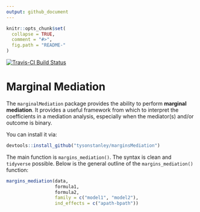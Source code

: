 ```yaml
---
output: github_document
---
```


<!-- README.md is generated from README.Rmd. Please edit that file -->

```r
knitr::opts_chunk$set(
  collapse = TRUE,
  comment = "#>",
  fig.path = "README-"
)
```

[![Travis-CI Build Status](https://travis-ci.org/.svg?branch=master)](https://travis-ci.org/)

# Marginal Mediation

The `marginalMediation` package provides the ability to perform **marginal mediation**. It provides a useful framework from which to interpret the coefficients in a mediation analysis, especially when the mediator(s) and/or outcome is binary.

You can install it via:
```r
devtools::install_github("tysonstanley/marginsMediation")
```

The main function is `margins_mediation()`. The syntax is clean and `tidyverse` possible. Below is the general outline of the `margins_mediation()` function:
```r
margins_mediation(data,
                  formula1,
                  formula2,
                  family = c("model1", "model2"),
                  ind_effects = c("apath-bpath"))
```

